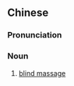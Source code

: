 ==Chinese==
{{zh-forms|type=22}}

===Pronunciation===
{{zh-pron
|m=mángrén ànmó
|cat=n
}}

===Noun===
{{zh-noun}}

# [[blind massage]]